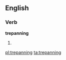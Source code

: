 ==English==

{{rfp}}

===Verb===
'''trepanning'''

# {{present participle of|[[trepan]]}}

[[pl:trepanning]]
[[ta:trepanning]]